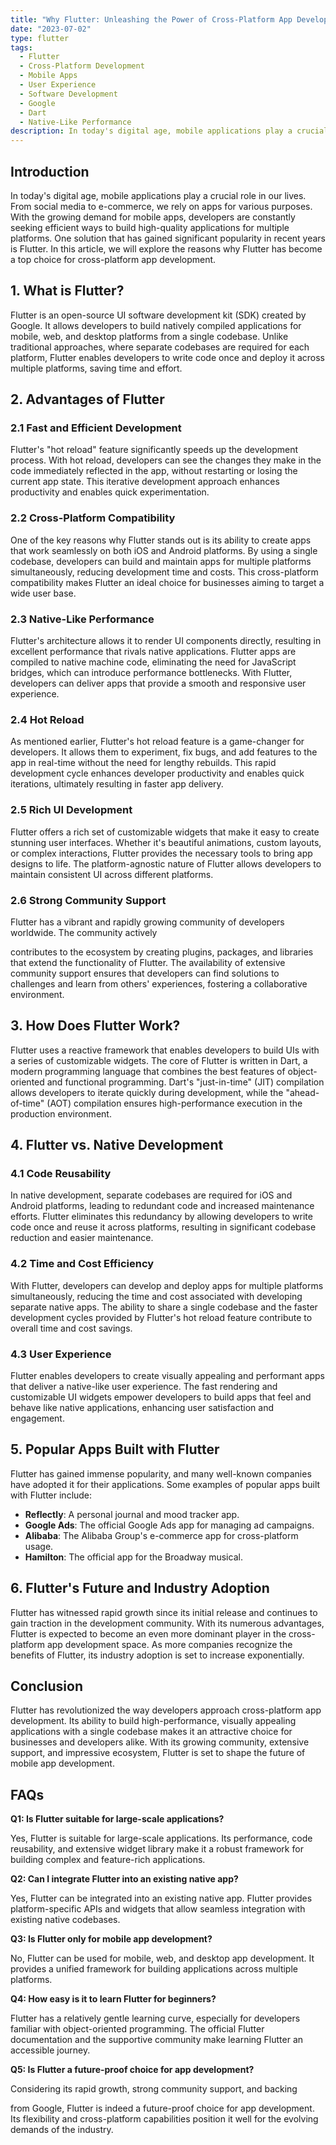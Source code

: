 ```yaml
---
title: "Why Flutter: Unleashing the Power of Cross-Platform App Development"
date: "2023-07-02"
type: flutter
tags:
  - Flutter
  - Cross-Platform Development
  - Mobile Apps
  - User Experience
  - Software Development
  - Google
  - Dart
  - Native-Like Performance
description: In today's digital age, mobile applications play a crucial role in our lives. From social media to e-commerce, we rely on apps for various purposes. With the growing demand for mobile apps
---
```


## Introduction

In today's digital age, mobile applications play a crucial role in our lives. From social media to e-commerce, we rely on apps for various purposes. With the growing demand for mobile apps, developers are constantly seeking efficient ways to build high-quality applications for multiple platforms. One solution that has gained significant popularity in recent years is Flutter. In this article, we will explore the reasons why Flutter has become a top choice for cross-platform app development.

## 1. What is Flutter?

Flutter is an open-source UI software development kit (SDK) created by Google. It allows developers to build natively compiled applications for mobile, web, and desktop platforms from a single codebase. Unlike traditional approaches, where separate codebases are required for each platform, Flutter enables developers to write code once and deploy it across multiple platforms, saving time and effort.

## 2. Advantages of Flutter

### 2.1 Fast and Efficient Development

Flutter's "hot reload" feature significantly speeds up the development process. With hot reload, developers can see the changes they make in the code immediately reflected in the app, without restarting or losing the current app state. This iterative development approach enhances productivity and enables quick experimentation.

### 2.2 Cross-Platform Compatibility

One of the key reasons why Flutter stands out is its ability to create apps that work seamlessly on both iOS and Android platforms. By using a single codebase, developers can build and maintain apps for multiple platforms simultaneously, reducing development time and costs. This cross-platform compatibility makes Flutter an ideal choice for businesses aiming to target a wide user base.

### 2.3 Native-Like Performance

Flutter's architecture allows it to render UI components directly, resulting in excellent performance that rivals native applications. Flutter apps are compiled to native machine code, eliminating the need for JavaScript bridges, which can introduce performance bottlenecks. With Flutter, developers can deliver apps that provide a smooth and responsive user experience.

### 2.4 Hot Reload

As mentioned earlier, Flutter's hot reload feature is a game-changer for developers. It allows them to experiment, fix bugs, and add features to the app in real-time without the need for lengthy rebuilds. This rapid development cycle enhances developer productivity and enables quick iterations, ultimately resulting in faster app delivery.

### 2.5 Rich UI Development

Flutter offers a rich set of customizable widgets that make it easy to create stunning user interfaces. Whether it's beautiful animations, custom layouts, or complex interactions, Flutter provides the necessary tools to bring app designs to life. The platform-agnostic nature of Flutter allows developers to maintain consistent UI across different platforms.

### 2.6 Strong Community Support

Flutter has a vibrant and rapidly growing community of developers worldwide. The community actively

contributes to the ecosystem by creating plugins, packages, and libraries that extend the functionality of Flutter. The availability of extensive community support ensures that developers can find solutions to challenges and learn from others' experiences, fostering a collaborative environment.

## 3. How Does Flutter Work?

Flutter uses a reactive framework that enables developers to build UIs with a series of customizable widgets. The core of Flutter is written in Dart, a modern programming language that combines the best features of object-oriented and functional programming. Dart's "just-in-time" (JIT) compilation allows developers to iterate quickly during development, while the "ahead-of-time" (AOT) compilation ensures high-performance execution in the production environment.

## 4. Flutter vs. Native Development

### 4.1 Code Reusability

In native development, separate codebases are required for iOS and Android platforms, leading to redundant code and increased maintenance efforts. Flutter eliminates this redundancy by allowing developers to write code once and reuse it across platforms, resulting in significant codebase reduction and easier maintenance.

### 4.2 Time and Cost Efficiency

With Flutter, developers can develop and deploy apps for multiple platforms simultaneously, reducing the time and cost associated with developing separate native apps. The ability to share a single codebase and the faster development cycles provided by Flutter's hot reload feature contribute to overall time and cost savings.

### 4.3 User Experience

Flutter enables developers to create visually appealing and performant apps that deliver a native-like user experience. The fast rendering and customizable UI widgets empower developers to build apps that feel and behave like native applications, enhancing user satisfaction and engagement.

## 5. Popular Apps Built with Flutter

Flutter has gained immense popularity, and many well-known companies have adopted it for their applications. Some examples of popular apps built with Flutter include:

- **Reflectly**: A personal journal and mood tracker app.
- **Google Ads**: The official Google Ads app for managing ad campaigns.
- **Alibaba**: The Alibaba Group's e-commerce app for cross-platform usage.
- **Hamilton**: The official app for the Broadway musical.

## 6. Flutter's Future and Industry Adoption

Flutter has witnessed rapid growth since its initial release and continues to gain traction in the development community. With its numerous advantages, Flutter is expected to become an even more dominant player in the cross-platform app development space. As more companies recognize the benefits of Flutter, its industry adoption is set to increase exponentially.

## Conclusion

Flutter has revolutionized the way developers approach cross-platform app development. Its ability to build high-performance, visually appealing applications with a single codebase makes it an attractive choice for businesses and developers alike. With its growing community, extensive support, and impressive ecosystem, Flutter is set to shape the future of mobile app development.

## FAQs

**Q1: Is Flutter suitable for large-scale applications?**

Yes, Flutter is suitable for large-scale applications. Its performance, code reusability, and extensive widget library make it a robust framework for building complex and feature-rich applications.

**Q2: Can I integrate Flutter into an existing native app?**

Yes, Flutter can be integrated into an existing native app. Flutter provides platform-specific APIs and widgets that allow seamless integration with existing native codebases.

**Q3: Is Flutter only for mobile app development?**

No, Flutter can be used for mobile, web, and desktop app development. It provides a unified framework for building applications across multiple platforms.

**Q4: How easy is it to learn Flutter for beginners?**

Flutter has a relatively gentle learning curve, especially for developers familiar with object-oriented programming. The official Flutter documentation and the supportive community make learning Flutter an accessible journey.

**Q5: Is Flutter a future-proof choice for app development?**

Considering its rapid growth, strong community support, and backing

from Google, Flutter is indeed a future-proof choice for app development. Its flexibility and cross-platform capabilities position it well for the evolving demands of the industry.
